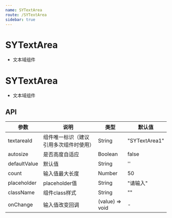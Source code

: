 ```yaml
---
name: SYTextArea
route: /SYTextArea
sidebar: true
---
```



# SYTextArea

- 文本域组件

<Playground>
        <SYTextArea textareaId={"ffff"} defaultValue="大师傅士大夫士大夫" autosize placeholder='请输入' count={100} />
</Playground>


# SYTextArea

-  文本域组件

## API

| 参数 | 说明 | 类型 | 默认值 |
| --- | --- | --- | --- |
| textareaId | 组件唯一标识（建议引用多次组件时使用） | String | "SYTextArea1" |
| autosize | 是否高度自适应 | Boolean | false |
| defaultValue | 默认值 | String | '' |
| count | 输入值最大长度 | Number | 50 |
| placeholder | placeholder值 | String | "请输入" |
| className | 组件class样式 | String | "" |
| onChange | 输入值改变回调 | (value) => void | - |



